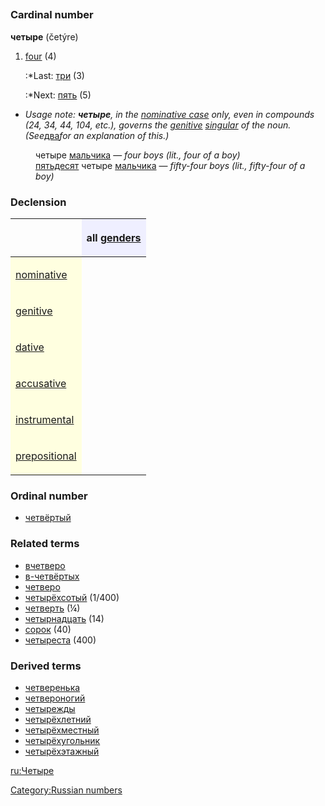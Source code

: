 =={{ru}}==
[[Category:Russian numbers]]
=== Cardinal number ===
'''четыре''' (četýre)

#[[four]] (4)
#:*Last: [[три]] (3)
#:*Next: [[пять]] (5)

*''Usage note: '''''четыре''''', in the [[nominative case]] only, even in compounds (24, 34, 44, 104, etc.), governs the [[genitive]] [[singular]] of the noun. (See ''[[два]]'' for an explanation of this.)''
:четыре [[мальчик|мальчика]] — ''four boys (lit., four of a boy)''
:[[пятьдесят]] четыре [[мальчик|мальчика]] — ''fifty-four boys (lit., fifty-four of a boy)''

===Declension===
{| border="1" cellpadding="4" cellspacing="0"
!
! style="background-color: #EFEFFF" align="center"|all [[gender]]s
|-
! style="background-color: #FFFFE0" align="left"|[[nominative case|nominative]]
| align="center"|{{Unicode|четы́ре}}
|-
! style="background-color: #FFFFE0" align="left"|[[genitive case|genitive]]
| align="center"|{{Unicode|четырёх}}
|-
! style="background-color: #FFFFE0" align="left"|[[dative case|dative]]
| align="center"|{{Unicode|четырём}}
|-
! style="background-color: #FFFFE0" align="left"|[[accusative case|accusative]]
| align="center"|{{Unicode|четы́ре, четырёх}}
|-
! style="background-color: #FFFFE0" align="left"|[[instrumental case|instrumental]]
| align="center"|{{Unicode|четырьмя́}}
|-
! style="background-color: #FFFFE0" align="left"|[[prepositional case|prepositional]]
| align="center"|{{Unicode|о четырёх}}
|}

===Ordinal number===
*[[четвёртый]]

===Related terms===
*[[вчетверо]]
*[[в-четвёртых]]
*[[четверо]]
*[[четырёхсотый]] (1/400)
*[[четверть]] (¼)
*[[четырнадцать]] (14)
*[[сорок]] (40)
*[[четыреста]] (400)

===Derived terms===
*[[четверенька]]
*[[четвероногий]]
*[[четырежды]]
*[[четырёхлетний]]
*[[четырёхместный]]
*[[четырёхугольник]]
*[[четырёхэтажный]]

[[ru:Четыре]]
